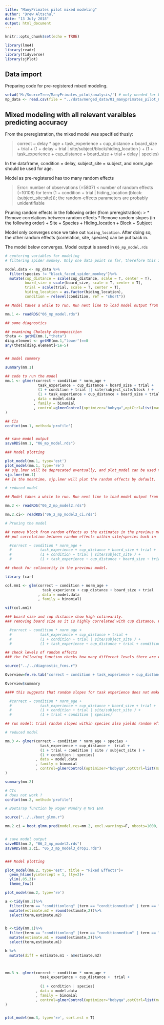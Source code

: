 ```yaml
---
title: "ManyPrimates pilot mixed modeling"
author: "Drew Altschul"
date: "13 July 2018"
output: html_document
---
```


```r
knitr::opts_chunk$set(echo = TRUE)

library(lme4)
library(readr)
library(tidyverse)
library(sjPlot)

```

## Data import

Preparing code for pre-registered mixed modeling. 

```r
setwd('M:/SourceTree/ManyPrimates_pilot/analysis/') # only needed for DMA's setup - should be deleted eventually
mp_data <- read.csv(file = "../data/merged_data/01_manyprimates_pilot_merged_data.csv")
```



## Mixed modeling with all relevant varaibles predicting accuracy

From the preregistration, the mixed model was specified thusly:

> correct ~ delay * age + 
task_experience + cup_distance + board_size + trial +
         (1 + delay + trial | site/subject/block/hiding_location ) + 
        (1 + task_experience + cup_distance + board_size + trial + delay | species)


In the dataframe, 
condition = delay,
subject_site = subject,
and norm_age should be used for age.

Model as pre-registered has too many random effects

> Error: number of observations (=5807) < number of random effects (=10108) for term (1 + condition + trial | hiding_location:(block:(subject_site:site))); the random-effects parameters are probably unidentifiable

Pruning random effects in the following order (from preregistration): 
> * Remove correlations between random effects
  * Remove random slopes (in the following order)
  + Site
  + Species
  + Hiding_location
  + Block
  + Subject

Model only converges once we take out `hiding_location`. After doing so, the other random effects (correlation, site, species) can be put back in.

The model below converges. Model output is saved in `06_mp_model.rds`

``` r

# centering variables for modeling
# filtering spider monkey. Only one data point so far, therefore this is not worth including to explode the number of random effects

model.data <- mp_data %>%
  filter(species != "black_faced_spider_monkey")%>%
  mutate(cup_distance = scale(cup_distance, scale = T, center = T),
         board_size = scale(board_size, scale = T, center = T),
         trial = scale(trial, scale = T, center = T),
         hiding_location = as.factor(hiding_location),
         condition = relevel(condition, ref = "short"))

## Model takes a while to run. Run next line to load model output from previous run with structure below.

mm.1 <- readRDS("06_mp_model.rds")

## some diagnostics

## examining Cholesky decomposition
theta <- getME(mm.1,"theta")
diag.element <- getME(mm.1,"lower")==0
any(theta[diag.element]<1e-5)


## model summary

summary(mm.1)

## code to run the model
mm.1 <- glmer(correct ~ condition * norm_age + 
               task_experience + cup_distance + board_size + trial +
               (1 + condition + trial || site/subject_site/block ) +         
               (1 + task_experience + cup_distance + board_size + trial + condition | species)
             , data = model.data
             , family = binomial
             , control=glmerControl(optimizer="bobyqa",optCtrl=list(maxfun=2e5))
)

## CIs
confint(mm.1, method='profile')


## save model output
saveRDS(mm.1, "06_mp_model.rds")

### Model plotting

plot_model(mm.1, type='est') 
plot_model(mm.1, type='re') 
## sjp.lmer will be deprecated eventually, and plot_model can be used to precisely obtain which plots of the GLMM one wishes to examine.
sjp.lmer(mm.1)
## In the meantime, sjp.lmer will plot the random effects by default.


```

```r
# reduced model

## Model takes a while to run. Run next line to load model output from previous run with structure below.

mm.2 <- readRDS("06_2_mp_model2.rds")

mm.2.ci<- readRDS("06_2_mp_model2_ci.rds")

# Pruning the model

## remove block from random effects as the estimates in the previous models were essentially 0
## put correlation between random effects within site/species back in 

  #correct ~ condition * norm_age + 
  #             task_experience + cup_distance + board_size + trial +
  #             (1 + condition + trial | site/subject_site ) +         
  #             (1 + task_experience + cup_distance + board_size + trial + condition | species)

## check for colinearity in the previous model.

library (car)

col.mm1 <- glm(correct ~ condition + norm_age + 
                 task_experience + cup_distance + board_size + trial
               , data = model.data
               , family = binomial)

vif(col.mm1)

### board size and cup distance show high colinearity. 
### removing board size as it is highly correlated with cup distance. Cup distance seems to be of more immediate relevance.

  #correct ~ condition * norm_age + 
  #             task_experience + cup_distance + trial +
  #             (1 + condition + trial | site/subject_site ) +         
  #             (1 + task_experience + cup_distance + trial + condition | species)

## check levels of random effects
### the following function checks how many different levels there are within  each random effect

source("../../diagnostic_fcns.r") 

Overview=fe.re.tab("correct ~ condition + task_experience + cup_distance + board_size + trial", "species",data = model.data)

Overview$summary

#### this suggests that random slopes for task experience does not make much sense as most species have only 1 level. Same is true for cup distance size. Therefore they are removed

  #correct ~ condition * norm_age + 
  #             task_experience + cup_distance + board_size + trial +
  #             (1 + condition + trial | site/subject_site ) +         
  #             (1 + trial + condition | species)

## run model: trial random slopes within species also yields random effects equal to 0. Therefore it is removed 

# reduced model 

mm.3 <- glmer(correct ~ condition * norm_age + species +
                task_experience + cup_distance +  trial +
                (1 + trial + condition | site / subject_site ) +         
                (1 + condition | species)
              , data = model.data
              , family = binomial
              , control=glmerControl(optimizer="bobyqa",optCtrl=list(maxfun=2e5))
)

summary(mm.2)

# CIs
# does not work ?
confint(mm.2, method='profile')

# Bootsrap function by Roger Mundry @ MPI EVA

source("../../boot_glmm.r")

mm.2.ci = boot.glmm.pred(model.res=mm.2, excl.warnings=F, nboots=1000, para=F, resol=100, level=0.95, use=NULL, circ.var.name=NULL, circ.var=NULL, use.u=F,n.cores=c("all-1", "all"), save.path=NULL)


# save model output
saveRDS(mm.2, "06_2_mp_model2.rds")
saveRDS(mm.2.ci, "06_3_mp_model3_drop1.rds")


### Model plotting

plot_model(mm.2, type='est', title = "Fixed Effects")+
  geom_hline(yintercept = 1, lty=2)+
  ylim(.05,3)+
  theme_few()

plot_model(mm.2, type='re') 


```


```r
a <-tidy(mm.2)%>%
  filter(term == "conditionlong" |term == "conditionmedium" | term == "cup_distance")%>%
  mutate(estimate.m2 = round(estimate,2))%>%
  select(term,estimate.m2)
  

b <-tidy(mm.1)%>%
  filter(term == "conditionlong" |term == "conditionmedium" | term == "cup_distance")%>%
  mutate(estimate.m1 = round(estimate,2))%>%
  select(term,estimate.m1)

b %>%
  mutate(diff = estimate.m1 - a$estimate.m2)




```
```r
mm.3 <- glmer(correct ~ condition * norm_age +
                task_experience + cup_distance +  trial +
       
                (1 + condition | species)
              , data = model.data
              , family = binomial
              , control=glmerControl(optimizer="bobyqa",optCtrl=list(maxfun=2e5))
)


plot_model(mm.3, type='re', sort.est = T) 

```

